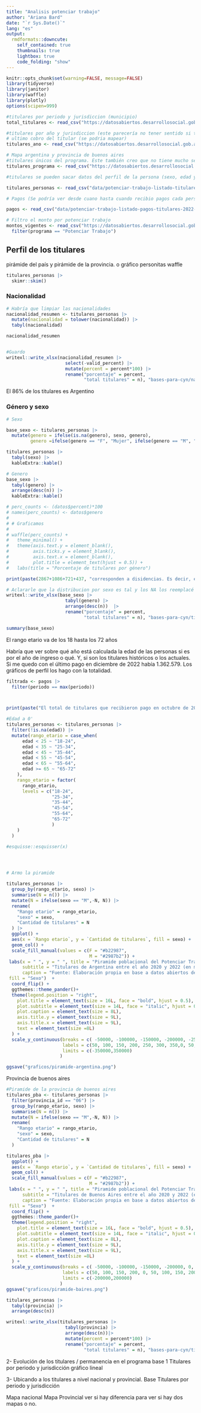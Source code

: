 ```yaml
---
title: "Analisis potenciar trabajo"
author: "Ariana Bard"
date: "`r Sys.Date()`"
lang: "es"
output: 
  rmdformats::downcute:
    self_contained: true
    thumbnails: true
    lightbox: true
    code_folding: "show"
---
```


```r
knitr::opts_chunk$set(warning=FALSE, message=FALSE)
library(tidyverse)
library(janitor)
library(waffle)
library(plotly)
options(scipen=999)
```



```r
#titulares por periodo y jurisdiccion (municipio)
total_titulares <- read_csv("https://datosabiertos.desarrollosocial.gob.ar/dataset/d45687c0-f2ba-41d9-9989-0ad9799308ae/resource/c4caa724-dfbb-4aac-bfe7-2169f4154bc5/download/potenciar-trabajo-titulares-activos-2022-10-01.csv")

#titulares por año y jurisdiccion (este parecería no tener sentido si tenes por período). Datos geográficos son del 
# ultimo cobro del titular (se podria mapear)
titulares_ano <- read_csv("https://datosabiertos.desarrollosocial.gob.ar/dataset/d45687c0-f2ba-41d9-9989-0ad9799308ae/resource/c5c925e0-7ce0-41e5-b3ff-8ebb51d4be72/download/potenciar-trabajo-titulares-2022-10-01.csv")

# Mapa argentina y provincia de buenos aires 
#titulares únicos del programa. Este también creo que no tiene mucho sentido. Es del último período
titulares_programa <- read_csv("https://datosabiertos.desarrollosocial.gob.ar/dataset/d45687c0-f2ba-41d9-9989-0ad9799308ae/resource/5d5274f0-f4d5-440a-9781-7fc6df0b4cb2/download/potenciar-trabajo-total-titulares-2022-10-01.csv")

#titulares se pueden sacar datos del perfil de la persona (sexo, edad y municipio)

titulares_personas <- read_csv("data/potenciar-trabajo-listado-titulares-2022-10-01.csv")

# Pagos (Se podría ver desde cuano hasta cuando recibio pagos cada persona).No está el monto solo la fecha de pago y el id

pagos <- read_csv("data/potenciar-trabajo-listado-pagos-titulares-2022-10-01.csv")

# Filtro el monto por potenciar trabajo
montos_vigentes <- read_csv("https://datosabiertos.desarrollosocial.gob.ar/dataset/2fbfb3e2-cd0a-4d1b-ac3b-89326e8e4f9c/resource/6778396e-75f7-4fce-ac65-97d1e5e4525e/download/montos-transferencias-2023-01-01.csv") |> 
  filter(programa == "Potenciar Trabajo")

```

## Perfil de los titulares
pirámide del país y pirámide de la provincia.
o gráfico personitas waffle

```r
titulares_personas |> 
  skimr::skim()
```

### Nacionalidad
```r

# Habría que limpiar las nacionalidades 
nacionalidad_resumen <- titulares_personas |> 
  mutate(nacionalidad = tolower(nacionalidad)) |> 
  tabyl(nacionalidad) 

nacionalidad_resumen 


#Guardo
writexl::write_xlsx(nacionalidad_resumen |> 
                      select(-valid_percent) |> 
                      mutate(percent = percent*100) |> 
                      rename("porcentaje" = percent,
                             "total titulares" = n), "bases-para-cyn/nacionalidad_resumen.xlsx")
```

El 86% de los titulares es Argentino 

### Género y sexo

```r
# Sexo

base_sexo <- titulares_personas |> 
  mutate(genero = ifelse(is.na(genero), sexo, genero),
         genero =ifelse(genero == "F", "Mujer", ifelse(genero == "M", "Varón", genero)))

titulares_personas |> 
  tabyl(sexo) |> 
  kableExtra::kable()

# Genero
base_sexo |> 
  tabyl(genero) |> 
  arrange(desc(n)) |> 
  kableExtra::kable()

# perc_counts <- (datos$percent)*100
# names(perc_counts) <- datos$genero
# 
# # Graficamos
# 
# waffle(perc_counts) + 
#   theme_minimal() +
#   theme(axis.text.y = element_blank(),
#         axis.ticks.y = element_blank(),
#         axis.text.x = element_blank(),
#         plot.title = element_text(hjust = 0.5)) +
#   labs(title = "Porcentaje de titulares por género")

print(paste(2867+1086+721+437, "corresponden a disidencias. Es decir, el", (round(((2867+1086+721+437)/1586676)*100,2)),"%"))

# Aclararle que la distribucion por sexo es tal y los NA los reemplacé por el género
writexl::write_xlsx(base_sexo |> 
                      tabyl(genero) |> 
                      arrange(desc(n))  |> 
                      rename("porcentaje" = percent,
                             "total titulares" = n), "bases-para-cyn/titulares_x_genero.xlsx")

```

```r
summary(base_sexo)
```
El rango etario va de los 18 hasta los 72 años

Habría que ver sobre qué año está calculada la edad de las personas si es por el año de ingreso o qué. Y, si son los titulares históricos o los actuales. Si me quedo con el último pago en diciembre de 2022 había 1.362.579. Los gráficos de perfil los hago con la totalidad. 

```r
filtrada <- pagos |>
  filter(periodo == max(periodo))



print(paste("El total de titulares que recibieron pago en octubre de 2022 (última fecha en la base) es de:", nrow(filtrada)))
```
```r

#Edad a 0'
titulares_personas <- titulares_personas |> 
  filter(!is.na(edad)) |> 
  mutate(rango_etario = case_when(
      edad < 25 ~ "18-24",
      edad < 35 ~ "25-34",
      edad < 45 ~ "35-44",
      edad < 55 ~ "45-54",
      edad < 65 ~ "55-64",
      edad >= 65 ~ "65-72"
    ),
    rango_etario = factor(
      rango_etario,
      levels = c("18-24",
                 "25-34",
                 "35-44",
                 "45-54",
                 "55-64",
                 "65-72"
                 )
    )
  )

#esquisse::esquisser(x)




# Armo la piramide

titulares_personas |>
  group_by(rango_etario, sexo) |>
  summarise(N = n()) |>
  mutate(N = ifelse(sexo == "M",-N, N)) |>
  rename(
    "Rango etario" = rango_etario,
    "sexo" = sexo,
    "Cantidad de titulares" = N
  ) |> 
  ggplot() +
  aes(x = `Rango etario`, y = `Cantidad de titulares`, fill = sexo) +
  geom_col() +
  scale_fill_manual(values = c(F = "#b22987",
                               M = "#2987b2")) +
 labs(x = " ", y = " ", title = "Piramide poblacional del Potenciar Trabajo",
      subtitle = "Titulares de Argentina entre el año 2020 y 2022 (en miles)",
      caption = "Fuente: Elaboración propia en base a datos abiertos del Ministerio de Desarrollo Social de la Nación", 
 fill = "Sexo")  +
  coord_flip() +
  ggthemes::theme_pander()+
  theme(legend.position = "right",
    plot.title = element_text(size = 16L, face = "bold", hjust = 0.5),
    plot.subtitle = element_text(size = 14L, face = "italic", hjust = 0.5),
    plot.caption = element_text(size = 8L),
    axis.title.y = element_text(size = 9L),
    axis.title.x = element_text(size = 9L),
    text = element_text(size =8L)
  ) +
  scale_y_continuous(breaks = c( -50000, -100000, -150000, -200000, -250000, -300000, -350000,0, 50000, 100000, 150000, 200000, 250000, 300000, 350000),
                     labels = c(50, 100, 150, 200, 250, 300, 350,0, 50, 100, 150, 200, 250, 300, 350),
                     limits = c(-350000,350000)
                    ) 

ggsave("graficos/piramide-argentina.png")
```
Provincia de buenos aires

```r

#Piramide de la provincia de buenos aires
titulares_pba <- titulares_personas |>
  filter(provincia_id == "06") |> 
  group_by(rango_etario, sexo) |>
  summarise(N = n()) |>
  mutate(N = ifelse(sexo == "M",-N, N)) |>
  rename(
    "Rango etario" = rango_etario,
    "sexo" = sexo,
    "Cantidad de titulares" = N
  ) 

titulares_pba |> 
  ggplot() +
  aes(x = `Rango etario`, y = `Cantidad de titulares`, fill = sexo) +
  geom_col() +
  scale_fill_manual(values = c(F = "#b22987",
                               M = "#2987b2")) +
 labs(x = " ", y = " ", title = "Piramide poblacional del Potenciar Trabajo",
      subtitle = "Titulares de Buenos Aires entre el año 2020 y 2022 (en miles)",
      caption = "Fuente: Elaboración propia en base a datos abiertos del Ministerio de Desarrollo Social de la Nación", 
 fill = "Sexo")  +
  coord_flip() +
  ggthemes::theme_pander()+
  theme(legend.position = "right",
    plot.title = element_text(size = 16L, face = "bold", hjust = 0.5),
    plot.subtitle = element_text(size = 14L, face = "italic", hjust = 0.5),
    plot.caption = element_text(size = 8L),
    axis.title.y = element_text(size = 9L),
    axis.title.x = element_text(size = 9L),
    text = element_text(size =8L)
  ) +
  scale_y_continuous(breaks = c( -50000, -100000, -150000, -200000, 0, 50000, 100000, 150000, 200000),
                     labels = c(50, 100, 150, 200, 0, 50, 100, 150, 200),
                     limits = c(-200000,200000)
                    ) 
ggsave("graficos/piramide-baires.png")

```

```r
titulares_personas |> 
  tabyl(provincia) |> 
  arrange(desc(n))

writexl::write_xlsx(titulares_personas |> 
                      tabyl(provincia) |> 
                      arrange(desc(n))|>
                      mutate(percent = percent*100) |> 
                      rename("porcentaje" = percent,
                             "total titulares" = n), "bases-para-cyn/titulares_x_provincia.xlsx")
```


2- Evolución de los titulares / permanencia en el programa
base 1
Titulares por periodo y jurisdicción gráfico lineal

3- Ubicando a los titulares a nivel nacional y provincial.
Base Titulares por periodo y jurisdicción 

Mapa nacional
Mapa Provincial
ver si hay diferencia para ver si hay dos mapas o no.

